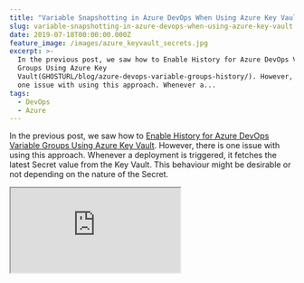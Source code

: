 ```yaml
---
title: "Variable Snapshotting in Azure DevOps When Using Azure Key Vault"
slug: variable-snapshotting-in-azure-devops-when-using-azure-key-vault
date: 2019-07-18T00:00:00.000Z
feature_image: /images/azure_keyvault_secrets.jpg
excerpt: >-
  In the previous post, we saw how to Enable History for Azure DevOps Variable
  Groups Using Azure Key
  Vault(GHOSTURL/blog/azure-devops-variable-groups-history/). However, there is
  one issue with using this approach. Whenever a...
tags:
  - DevOps
  - Azure
---
```

In the previous post, we saw how to [Enable History for Azure DevOps Variable Groups Using Azure Key Vault](/blog/azure-devops-variable-groups-history/). However, there is one issue with using this approach. Whenever a deployment is triggered, it fetches the latest Secret value from the Key Vault. This behaviour might be desirable or not depending on the nature of the Secret.

<iframe src="https://www.youtube.com/embed/r1rL_2isCWM" />

  

In this post, we will see how we can use an alternative approach using the Azure Key Vault Pipeline task to fetch Secrets and at the same time, allow us to snapshot variable values against a release.

### Secrets in Key Vault

Before we go any further, lets looks look at how Secrets looks like in Key Vault. You can create Secret in Key Vault via various mechanisms including Powershell, cli, portal, etc. From the portal, you can create a new Secret as shown below (from the Secrets section under the Key Vault). A Secret is uniquely identifiable by the name of the Vault, Secret Name, and the version identifier. Without the version identifier, the latest value is used.

![](/images/azure_keyvault_secrets.jpg)

Since we have only one Secret Version created, this can be identified using the full SecretName/Identifier or just the SecretName as both are the same.

> Depending on how you want your consuming application to get a Secret value you should choose how to refer a Secret - using the name only (to always get the latest version) or using the SecretName/Identifier to get the specific version.

### Azure Key Vault Pipeline Task

The [Azure Key Vault task](https://docs.microsoft.com/en-us/azure/devops/pipelines/tasks/deploy/azure-key-vault?view=azure-devops) can be used to fetch all or a subset of Secrets from the vault and set them as variables that is available in the subsequent tasks of a pipeline. Using the _[secretsFilter](https://github.com/microsoft/azure-pipelines-tasks/tree/master/Tasks/AzureKeyVaultV1#parameters-of-the-task)_ property on the task, it supports either downloading all the Secrets (as of their latest version) or specify a subset of Secret names to download. When specifying the names you choose either of the two formats - _SecretName_ or _SecretName/VersionIdentifier_.

When using the _SecretName_ the Secret is available against the same name in the subsequent tasks as a Variable. With _SecretName/Identifier_ format the Secret is available as a variable with name _SecretName/Identifier_ and also with the name _SecretName_ (excluding the Identifier part).

E.g. If the _secretsFilter_ property is set to _ConnectionString/c8b9c1dd4e134118b13568a26f8d9778_, two variables will be created after the Azure Key Vault task step - one with name _ConnectionString/c8b9c1dd4e134118b13568a26f8d9778_ and another one with name _ConnectionString_.

![](/images/keyvault_task_azure_devops.jpg)

The application configuration can use either of the two names, mostly _ConnectionString_. We do not want the application configuration to be tightly coupled with the Secret Identifier in Key Vault.

### Azure DevOps Variable Groups

With the Key Vault integration now moved out of the [Variable Groups](/blog/azure-devops-variable-groups-history/) it can either be blank or have the list of SecretNames. For the Azure Key Vault task the variables names can either be passed in as a parameter value specified in the Variable Groups (as shown in the image above) or we can specify the actual names (along with identifiers) as part of the task itself. I prefer to pass it as a variable from the Variable Groups. It can either be on a variable with comma separated values or multiple variables passed as comma separated values in the task. To minimize editing the task on every release I chose to pass it as a single variable with comma separated values (as shown below).

![](/images/azure_devops_variables.jpg)

Having the Azure Key Vault task as the first task in the pipeline all subsequent tasks will have the variables from Key Vault available to use - including file transforms and variable substitution options. Using the specific version of the Secret locks down the Secret value at that time to a release created. When the secret value is updated, the variable will need to be updated with the new version identifier for it to use the latest version. If not it will still the older version of the Secret Value. This behaviour is now exactly as with the default variables in the DevOps pipeline - by snapshotting the variable values as part of the release.

_The above [feature](https://github.com/microsoft/azure-pipelines-tasks/issues/10445) is part of the Azure Key Vault Task as of [version 1.0.37](https://developercommunity.visualstudio.com/content/problem/622521/azure-devops-pipeline-task-does-not-show-full-vers.html)._
